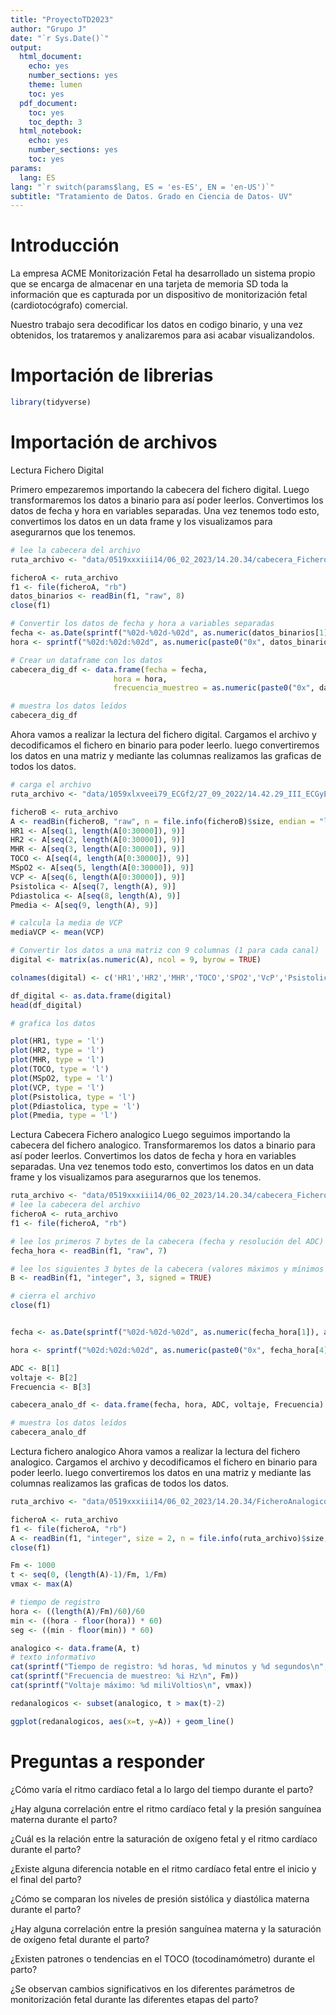 ---
title: "ProyectoTD2023"
author: "Grupo J"
date: "`r Sys.Date()`"
output:
  html_document:
    echo: yes
    number_sections: yes
    theme: lumen
    toc: yes
  pdf_document:
    toc: yes
    toc_depth: 3
  html_notebook:
    echo: yes
    number_sections: yes
    toc: yes
params:
  lang: ES
lang: "`r switch(params$lang, ES = 'es-ES', EN = 'en-US')`"
subtitle: "Tratamiento de Datos. Grado en Ciencia de Datos- UV"
---

# Introducción

La empresa ACME Monitorización Fetal ha desarrollado un sistema propio que se encarga de almacenar en una tarjeta de memoria SD toda la información que es capturada por un dispositivo de monitorización fetal (cardiotocógrafo) comercial. 

Nuestro trabajo sera decodificar los datos en codigo binario, y una vez obtenidos, los trataremos y analizaremos para asi acabar visualizandolos.

# Importación de librerias

```{r}
library(tidyverse)
```

# Importación de archivos

Lectura Fichero Digital

Primero empezaremos importando la cabecera del fichero digital. Luego transformaremos los datos a binario para así poder leerlos. Convertimos los datos de fecha y hora en variables separadas. Una vez tenemos todo esto, convertimos los datos en un data frame y los visualizamos para asegurarnos que los tenemos.

```{r}
# lee la cabecera del archivo
ruta_archivo <- "data/0519xxxiii14/06_02_2023/14.20.34/cabecera_FicheroDigital.dat"

ficheroA <- ruta_archivo
f1 <- file(ficheroA, "rb")
datos_binarios <- readBin(f1, "raw", 8)
close(f1)

# Convertir los datos de fecha y hora a variables separadas
fecha <- as.Date(sprintf("%02d-%02d-%02d", as.numeric(datos_binarios[1]), as.numeric(datos_binarios[2]), as.numeric(datos_binarios[3])), format = "%d-%m-%y")
hora <- sprintf("%02d:%02d:%02d", as.numeric(paste0("0x", datos_binarios[4])), as.numeric(paste0("0x", datos_binarios[5])), as.numeric(paste0("0x", datos_binarios[6])))

# Crear un dataframe con los datos
cabecera_dig_df <- data.frame(fecha = fecha,
                       hora = hora,
                       frecuencia_muestreo = as.numeric(paste0("0x", datos_binarios[7])), num_canales = as.numeric(paste0("0x", datos_binarios[8])))

# muestra los datos leídos
cabecera_dig_df
```

Ahora vamos a realizar la lectura del fichero digital. Cargamos el archivo y decodificamos el fichero en binario para poder leerlo. luego convertiremos los datos en una matriz y mediante las columnas realizamos las graficas de todos los datos.
```{r}
# carga el archivo
ruta_archivo <- "data/1059xlxveei79_ECGf2/27_09_2022/14.42.29_III_ECGyEXTyRESTO/FicheroDigital.dat"

ficheroB <- ruta_archivo
A <- readBin(ficheroB, "raw", n = file.info(ficheroB)$size, endian = "little")
HR1 <- A[seq(1, length(A[0:30000]), 9)]
HR2 <- A[seq(2, length(A[0:30000]), 9)]
MHR <- A[seq(3, length(A[0:30000]), 9)]
TOCO <- A[seq(4, length(A[0:30000]), 9)]
MSpO2 <- A[seq(5, length(A[0:30000]), 9)]
VCP <- A[seq(6, length(A[0:30000]), 9)]
Psistolica <- A[seq(7, length(A), 9)]
Pdiastolica <- A[seq(8, length(A), 9)]
Pmedia <- A[seq(9, length(A), 9)]

# calcula la media de VCP
mediaVCP <- mean(VCP)

# Convertir los datos a una matriz con 9 columnas (1 para cada canal)
digital <- matrix(as.numeric(A), ncol = 9, byrow = TRUE)

colnames(digital) <- c('HR1','HR2','MHR','TOCO','SPO2','VcP','Psistolica','Pdiastolica','Pmedia')

df_digital <- as.data.frame(digital)
head(df_digital)

# grafica los datos

plot(HR1, type = 'l')
plot(HR2, type = 'l')
plot(MHR, type = 'l')
plot(TOCO, type = 'l')
plot(MSpO2, type = 'l')
plot(VCP, type = 'l')
plot(Psistolica, type = 'l')
plot(Pdiastolica, type = 'l')
plot(Pmedia, type = 'l')

```

Lectura Cabecera Fichero analogico
Luego seguimos importando la cabecera del fichero analogico. Transformaremos los datos a binario para así poder leerlos. Convertimos los datos de fecha y hora en variables separadas. Una vez tenemos todo esto, convertimos los datos en un data frame y los visualizamos para asegurarnos que los tenemos.

```{r}
ruta_archivo <- "data/0519xxxiii14/06_02_2023/14.20.34/cabecera_FicheroAnalogico.dat"
# lee la cabecera del archivo
ficheroA <- ruta_archivo
f1 <- file(ficheroA, "rb")

# lee los primeros 7 bytes de la cabecera (fecha y resolución del ADC)
fecha_hora <- readBin(f1, "raw", 7)

# lee los siguientes 3 bytes de la cabecera (valores máximos y mínimos del ADC y frecuencia de muestreo)
B <- readBin(f1, "integer", 3, signed = TRUE)

# cierra el archivo
close(f1)


fecha <- as.Date(sprintf("%02d-%02d-%02d", as.numeric(fecha_hora[1]), as.numeric(fecha_hora[2]), as.numeric(fecha_hora[3])), format = "%d-%m-%y")

hora <- sprintf("%02d:%02d:%02d", as.numeric(paste0("0x", fecha_hora[4])), as.numeric(paste0("0x", fecha_hora[5])), as.numeric(paste0("0x", fecha_hora[6])))

ADC <- B[1]
voltaje <- B[2]
Frecuencia <- B[3]

cabecera_analo_df <- data.frame(fecha, hora, ADC, voltaje, Frecuencia)

# muestra los datos leídos
cabecera_analo_df
```

Lectura fichero analogico
Ahora vamos a realizar la lectura del fichero analogico. Cargamos el archivo y decodificamos el fichero en binario para poder leerlo. luego convertiremos los datos en una matriz y mediante las columnas realizamos las graficas de todos los datos.
```{r}
ruta_archivo <- "data/0519xxxiii14/06_02_2023/14.20.34/FicheroAnalogico.dat"

ficheroA <- ruta_archivo
f1 <- file(ficheroA, "rb")
A <- readBin(f1, "integer", size = 2, n = file.info(ruta_archivo)$size, signed = TRUE)
close(f1)

Fm <- 1000
t <- seq(0, (length(A)-1)/Fm, 1/Fm)
vmax <- max(A)

# tiempo de registro
hora <- ((length(A)/Fm)/60)/60
min <- ((hora - floor(hora)) * 60)
seg <- ((min - floor(min)) * 60)

analogico <- data.frame(A, t)
# texto informativo
cat(sprintf("Tiempo de registro: %d horas, %d minutos y %d segundos\n", floor(hora), floor(min), floor(seg)))
cat(sprintf("Frecuencia de muestreo: %i Hz\n", Fm))
cat(sprintf("Voltaje máximo: %d miliVoltios\n", vmax))

redanalogicos <- subset(analogico, t > max(t)-2)

ggplot(redanalogicos, aes(x=t, y=A)) + geom_line()

```
# Preguntas a responder

¿Cómo varía el ritmo cardíaco fetal a lo largo del tiempo durante el parto?

¿Hay alguna correlación entre el ritmo cardíaco fetal y la presión sanguínea materna durante el parto?

¿Cuál es la relación entre la saturación de oxígeno fetal y el ritmo cardíaco durante el parto?

¿Existe alguna diferencia notable en el ritmo cardíaco fetal entre el inicio y el final del parto?

¿Cómo se comparan los niveles de presión sistólica y diastólica materna durante el parto?

¿Hay alguna correlación entre la presión sanguínea materna y la saturación de oxígeno fetal durante el parto?

¿Existen patrones o tendencias en el TOCO (tocodinamómetro) durante el parto?

¿Se observan cambios significativos en los diferentes parámetros de monitorización fetal durante las diferentes etapas del parto?